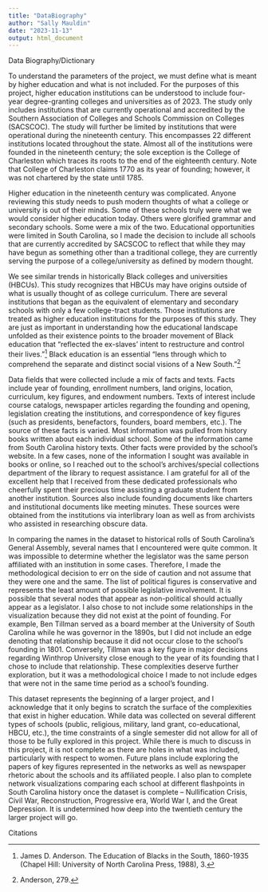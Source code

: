 ```yaml
---
title: "DataBiography"
author: "Sally Mauldin"
date: "2023-11-13"
output: html_document
---
```

Data Biography/Dictionary

  To understand the parameters of the project, we must define what is meant by higher education and what is not included. For the purposes of this project, higher education institutions can be understood to include four-year degree-granting colleges and universities as of 2023. The study only includes institutions that are currently operational and accredited by the Southern Association of Colleges and Schools Commission on Colleges (SACSCOC). The study will further be limited by institutions that were operational during the nineteenth century. This encompasses 22 different institutions located throughout the state. Almost all of the institutions were founded in the nineteenth century; the sole exception is the College of Charleston which traces its roots to the end of the eighteenth century. Note that College of Charleston claims 1770 as its year of founding; however, it was not chartered by the state until 1785.
  
  Higher education in the nineteenth century was complicated. Anyone reviewing this study needs to push modern thoughts of what a college or university is out of their minds. Some of these schools truly were what we would consider higher education today. Others were glorified grammar and secondary schools. Some were a mix of the two. Educational opportunities were limited in South Carolina, so I made the decision to include all schools that are currently accredited by SACSCOC to reflect that while they may have begun as something other than a traditional college, they are currently serving the purpose of a college/university as defined by modern thought.
  
  We see similar trends in historically Black colleges and universities (HBCUs). This study recognizes that HBCUs may have origins outside of what is usually thought of as college curriculum. There are several institutions that began as the equivalent of elementary and secondary schools with only a few college-tract students. Those institutions are treated as higher education institutions for the purposes of this study. They are just as important in understanding how the educational landscape unfolded as their existence points to the broader movement of Black education that “reflected the ex-slaves’ intent to restructure and control their lives.”[^fn1] Black education is an essential “lens through which to comprehend the separate and distinct social visions of a New South.”[^fn2] 
  
  Data fields that were collected include a mix of facts and texts. Facts include year of founding, enrollment numbers, land origins, location, curriculum, key figures, and endowment numbers. Texts of interest include course catalogs, newspaper articles regarding the founding and opening, legislation creating the institutions, and correspondence of key figures (such as presidents, benefactors, founders, board members, etc.). The source of these facts is varied. Most information was pulled from history books written about each individual school. Some of the information came from South Carolina history texts. Other facts were provided by the school’s website. In a few cases, none of the information I sought was available in books or online, so I reached out to the school’s archives/special collections department of the library to request assistance. I am grateful for all of the excellent help that I received from these dedicated professionals who cheerfully spent their precious time assisting a graduate student from another institution. Sources also include founding documents like charters and institutional documents like meeting minutes. These sources were obtained from the institutions via interlibrary loan as well as from archivists who assisted in researching obscure data. 
  
  In comparing the names in the dataset to historical rolls of South Carolina’s General Assembly, several names that I encountered were quite common. It was impossible to determine whether the legislator was the same person affiliated with an institution in some cases. Therefore, I made the methodological decision to err on the side of caution and not assume that they were one and the same. The list of political figures is conservative and represents the least amount of possible legislative involvement. It is possible that several nodes that appear as non-political should actually appear as a legislator. I also chose to not include some relationships in the visualization because they did not exist at the point of founding. For example, Ben Tillman served as a board member at the University of South Carolina while he was governor in the 1890s, but I did not include an edge denoting that relationship because it did not occur close to the school’s founding in 1801. Conversely, Tillman was a key figure in major decisions regarding Winthrop University close enough to the year of its founding that I chose to include that relationship. These complexities deserve further exploration, but it was a methodological choice I made to not include edges that were not in the same time period as a school’s founding.
  
  This dataset represents the beginning of a larger project, and I acknowledge that it only begins to scratch the surface of the complexities that exist in higher education. While data was collected on several different types of schools (public, religious, military, land grant, co-educational, HBCU, etc.), the time constraints of a single semester did not allow for all of those to be fully explored in this project. While there is much to discuss in this project, it is not complete as there are holes in what was included, particularly with respect to women. Future plans include exploring the papers of key figures represented in the networks as well as newspaper rhetoric about the schools and its affiliated people. I also plan to complete network visualizations comparing each school at different flashpoints in South Carolina history once the dataset is complete – Nullification Crisis, Civil War, Reconstruction, Progressive era, World War I, and the Great Depression. It is undetermined how deep into the twentieth century the larger project will go.
  
Citations

[^fn1]: James D. Anderson. The Education of Blacks in the South, 1860-1935 (Chapel Hill: University of North Carolina Press, 1988), 3.
[^fn2]: Anderson, 279.

